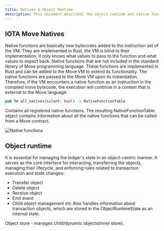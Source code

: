 ```yaml
---
title: Natives & Object Runtime
description: This document describes the object runtime and native functions flow.
---
```


## IOTA Move Natives

Native functions are basically new bytecodes added to the instruction set of the VM. They are implemented in Rust, the VM is blind to their implementation, it only knows what values to pass to the function and what values to expect back. Native functions that are not included in the standard library of Move programming language. These functions are implemented in Rust and can be added to the Move VM to extend its functionality.
The native functions are passed to the Move VM upon its instantiation. Therefore, if the VM encounters a native function as an instruction in the compiled move bytecode, the execution will continue in a context that is external to the Move language.


```rust
pub fn all_natives(silent: bool) -> NativeFunctionTable
```

Contains all registered native functions.
The resulting NativeFunctionTable object contains information about all the native functions that can be called from a Move contract.

![Native functions](/img/concepts/execution-architecture/native-fns-flow.svg)

## Object runtime

It is essential for managing the ledger's state in an object-centric manner. 
It serves as the core interface for interacting, transferring the objects, managing their lifecycle, and enforcing rules related to transaction execution and state changes:
- Transfer object
- Delete object
- Receive object
- Emit event
- Child object management etc
Also handles information about transaction objects, which are stored in the ObjectRuntimeState as an internal state.

Object store - manages child/dynamic objects(inner store).